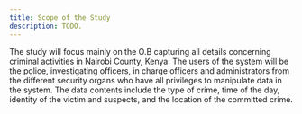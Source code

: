 ```yaml
---
title: Scope of the Study
description: TODO.
---
```


The study will focus mainly on the O.B capturing all details concerning criminal activities in
Nairobi County, Kenya. The users of the system will be the police, investigating officers,
in charge officers and administrators from the different security organs who have all privileges
to manipulate data in the system. The data contents include the type of crime, time of the day,
identity of the victim and suspects, and the location of the committed crime.
